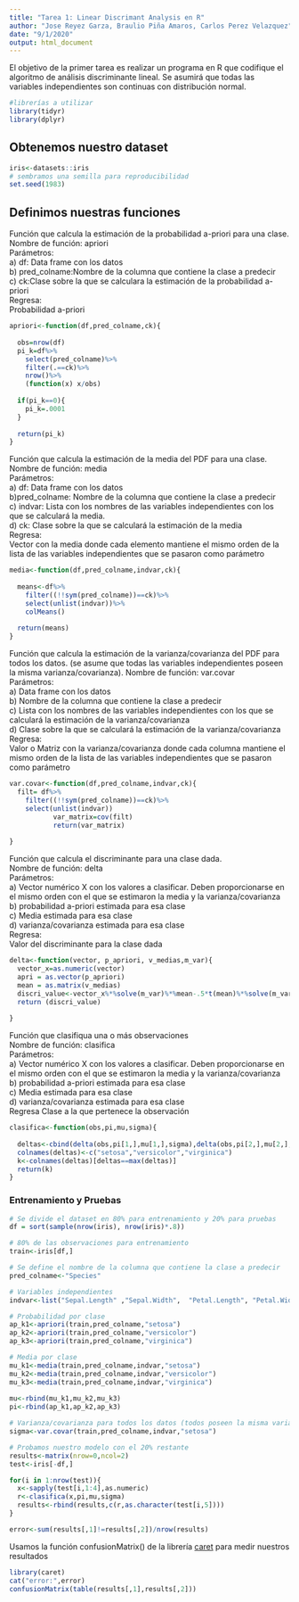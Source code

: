 ---
title: "Tarea 1: Linear Discrimant Analysis en R"
author: "Jose Reyez Garza, Braulio Piña Amaros, Carlos Perez Velazquez"
date: "9/1/2020"
output: html_document
---

El objetivo de la primer tarea es realizar un programa en R que codifique el algoritmo de análisis discriminante lineal. Se asumirá que todas las variables independientes son continuas con distribución normal.

```{r}

#librerías a utilizar
library(tidyr)
library(dplyr)

```

## Obtenemos nuestro dataset

```{r}

iris<-datasets::iris
# sembramos una semilla para reproducibilidad
set.seed(1983)

```

## Definimos nuestras funciones

Función que calcula la estimación de la probabilidad a-priori para una clase.   
Nombre de función: apriori   
Parámetros:    
a) df: Data frame con los datos   
b) pred_colname:Nombre de la columna que contiene la clase a predecir   
c) ck:Clase sobre la que se calculara la estimación de la probabilidad a-priori   
Regresa:   
Probabilidad a-priori   

```{r}

apriori<-function(df,pred_colname,ck){
  
  obs=nrow(df)
  pi_k=df%>%
    select(pred_colname)%>%
    filter(.==ck)%>%
    nrow()%>%
    (function(x) x/obs)
  
  if(pi_k==0){
    pi_k=.0001
  }
  
  return(pi_k)
}

```

Función que calcula la estimación de la media del PDF para una clase.   
Nombre de función: media   
Parámetros:    
a) df:  Data frame con los datos   
b)pred_colname: Nombre de la columna que contiene la clase a predecir   
c) indvar: Lista con los nombres de las variables independientes con los que se calculará la media.    
d) ck: Clase sobre la que se calculará la estimación de la media   
Regresa:   
Vector con la media donde cada elemento mantiene el mismo orden de la lista de las variables independientes que se pasaron como parámetro

```{r}

media<-function(df,pred_colname,indvar,ck){
  
  means<-df%>%
    filter((!!sym(pred_colname))==ck)%>%
    select(unlist(indvar))%>%
    colMeans()
  
  return(means)
}
```

Función que calcula la estimación de la varianza/covarianza del PDF para todos los datos. (se asume que todas las variables independientes poseen la misma varianza/covarianza).
Nombre de función: var.covar   
Parámetros:    
a) Data frame con los datos   
b) Nombre de la columna que contiene la clase a predecir   
c) Lista con los nombres de las variables independientes con los que se calculará la estimación de la varianza/covarianza   
d) Clase sobre la que se calculará la estimación de la varianza/covarianza   
Regresa:   
Valor o Matriz con la  varianza/covarianza donde cada columna mantiene el mismo orden de la lista de las variables independientes que se pasaron como parámetro

```{r}

var.covar<-function(df,pred_colname,indvar,ck){
  filt= df%>%
    filter((!!sym(pred_colname))==ck)%>%
    select(unlist(indvar))
           var_matrix=cov(filt)
           return(var_matrix)
           
}

```

Función que calcula el discriminante para una clase dada.   
Nombre de función: delta   
Parámetros:    
a) Vector numérico X con los valores a clasificar. Deben proporcionarse en el mismo orden con el que se estimaron la media y la varianza/covarianza 
b) probabilidad a-priori estimada para esa clase   
c) Media estimada para esa clase   
d) varianza/covarianza estimada para esa clase   
Regresa:   
Valor del discriminante para la clase dada


```{r}

delta<-function(vector, p_apriori, v_medias,m_var){
  vector_x=as.numeric(vector)
  apri = as.vector(p_apriori)
  mean = as.matrix(v_medias)
  discri_value<-vector_x%*%solve(m_var)%*%mean-.5*t(mean)%*%solve(m_var)%*%mean+log(apri)
  return (discri_value)
  
}

```

Función que clasifiqua una o más observaciones   
Nombre de función: clasifica   
Parámetros:    
a) Vector numérico X con los valores a clasificar. Deben proporcionarse en el mismo orden con el que se estimaron la media y la varianza/covarianza    
b) probabilidad a-priori estimada para esa clase   
c) Media estimada para esa clase   
d) varianza/covarianza estimada para esa clase   
Regresa
Clase a la que pertenece la observación

```{r}

clasifica<-function(obs,pi,mu,sigma){
  
  deltas<-cbind(delta(obs,pi[1,],mu[1,],sigma),delta(obs,pi[2,],mu[2,],sigma),delta(obs,pi[3,],mu[3,],sigma))
  colnames(deltas)<-c("setosa","versicolor","virginica")
  k<-colnames(deltas)[deltas==max(deltas)]
  return(k)
}

```

### Entrenamiento y Pruebas

```{r}

# Se divide el dataset en 80% para entrenamiento y 20% para pruebas
df = sort(sample(nrow(iris), nrow(iris)*.8))

# 80% de las observaciones para entrenamiento
train<-iris[df,]

# Se define el nombre de la columna que contiene la clase a predecir
pred_colname<-"Species"

# Variables independientes
indvar<-list("Sepal.Length" ,"Sepal.Width",  "Petal.Length", "Petal.Width" )

# Probabilidad por clase
ap_k1<-apriori(train,pred_colname,"setosa")
ap_k2<-apriori(train,pred_colname,"versicolor")
ap_k3<-apriori(train,pred_colname,"virginica")

# Media por clase
mu_k1<-media(train,pred_colname,indvar,"setosa")
mu_k2<-media(train,pred_colname,indvar,"versicolor")
mu_k3<-media(train,pred_colname,indvar,"virginica")
  
mu<-rbind(mu_k1,mu_k2,mu_k3)
pi<-rbind(ap_k1,ap_k2,ap_k3)

# Varianza/covarianza para todos los datos (todos poseen la misma varianza/covarianza)
sigma<-var.covar(train,pred_colname,indvar,"setosa")

# Probamos nuestro modelo con el 20% restante
results<-matrix(nrow=0,ncol=2)
test<-iris[-df,]

for(i in 1:nrow(test)){
  x<-sapply(test[i,1:4],as.numeric)
  r<-clasifica(x,pi,mu,sigma)
  results<-rbind(results,c(r,as.character(test[i,5])))
}

error<-sum(results[,1]!=results[,2])/nrow(results)

```

Usamos la función confusionMatrix() de la librería [caret](https://www.rdocumentation.org/packages/caret/versions/3.45/topics/confusionMatrix) para medir nuestros resultados
```{r}
library(caret)
cat("error:",error)
confusionMatrix(table(results[,1],results[,2]))
```